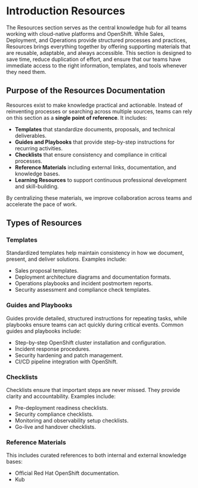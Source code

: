 # Introduction Resources

The Resources section serves as the central knowledge hub for all teams working with cloud-native platforms and OpenShift. While Sales, Deployment, and Operations provide structured processes and practices, Resources brings everything together by offering supporting materials that are reusable, adaptable, and always accessible. This section is designed to save time, reduce duplication of effort, and ensure that our teams have immediate access to the right information, templates, and tools whenever they need them.

## Purpose of the Resources Documentation

Resources exist to make knowledge practical and actionable. Instead of reinventing processes or searching across multiple sources, teams can rely on this section as a **single point of reference**. It includes:

- **Templates** that standardize documents, proposals, and technical deliverables.  
- **Guides and Playbooks** that provide step-by-step instructions for recurring activities.  
- **Checklists** that ensure consistency and compliance in critical processes.  
- **Reference Materials** including external links, documentation, and knowledge bases.  
- **Learning Resources** to support continuous professional development and skill-building.  

By centralizing these materials, we improve collaboration across teams and accelerate the pace of work.

## Types of Resources

### Templates
Standardized templates help maintain consistency in how we document, present, and deliver solutions. Examples include:  
- Sales proposal templates.  
- Deployment architecture diagrams and documentation formats.  
- Operations playbooks and incident postmortem reports.  
- Security assessment and compliance check templates.  

### Guides and Playbooks
Guides provide detailed, structured instructions for repeating tasks, while playbooks ensure teams can act quickly during critical events. Common guides and playbooks include:  
- Step-by-step OpenShift cluster installation and configuration.  
- Incident response procedures.  
- Security hardening and patch management.  
- CI/CD pipeline integration with OpenShift.  

### Checklists
Checklists ensure that important steps are never missed. They provide clarity and accountability. Examples include:  
- Pre-deployment readiness checklists.  
- Security compliance checklists.  
- Monitoring and observability setup checklists.  
- Go-live and handover checklists.  

### Reference Materials
This includes curated references to both internal and external knowledge bases:  
- Official Red Hat OpenShift documentation.  
- Kub
